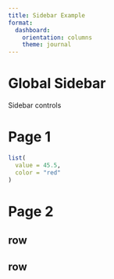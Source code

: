 ```yaml
---
title: Sidebar Example
format: 
  dashboard:
    orientation: columns
    theme: journal
---
```



Global Sidebar {.sidebar}
==================================

Sidebar controls


Page 1
==================================

```r
list(
  value = 45.5,
  color = "red"
)
```


Page 2 {orientation="rows"}
==================================

## row

## row



